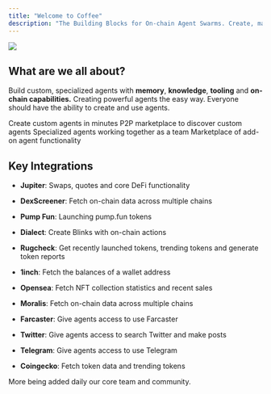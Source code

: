 ```yaml
---
title: "Welcome to Coffee"
description: "The Building Blocks for On-chain Agent Swarms. Create, manage, and interact with on-chain agents through our no-code builder and App Store of Agents featuring a marketplace to buy and sell agents, plugins, and more. "
---
```


![](/imgdocs.png)

## What are we all about?

Build custom, specialized agents with **memory**, **knowledge**, **tooling** and **on-chain capabilities.** Creating powerful agents the easy way. Everyone should have the ability to create and use agents.

<CardGroup cols={2}>
  <Card title="No-code Agent Builder">
    Create custom agents in minutes
  </Card>

  <Card title="Agent Marketplace">
    P2P marketplace to discover custom agents
  </Card>

  <Card title="Agent Swarm Infra">
    Specialized agents working together as a team
  </Card>

  <Card title="Plugin Ecosystem">
    Marketplace of add-on agent functionality&#x20;
  </Card>
</CardGroup>

## Key Integrations

* **Jupiter**: Swaps, quotes and core DeFi functionality

* **DexScreener**: Fetch on-chain data across multiple chains

* **Pump Fun**: Launching pump.fun tokens

* **Dialect**: Create Blinks with on-chain actions

* **Rugcheck**: Get recently launched tokens, trending tokens and generate token reports

* **1inch**: Fetch the balances of a wallet address

* **Opensea**: Fetch NFT collection statistics and recent sales

* **Moralis**: Fetch on-chain data across multiple chains

* **Farcaster**: Give agents access to use Farcaster

* **Twitter**: Give agents access to search Twitter and make posts

* **Telegram**: Give agents access to use Telegram

* **Coingecko**: Fetch token data and trending tokens

More being added daily our core team and community.